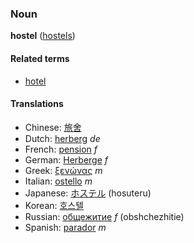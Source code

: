 ===Noun===
'''hostel''' ([[hostels]])

====Related terms====
*[[hotel]]

====Translations====
*Chinese: [[旅舍]]
*Dutch: [[herberg]] ''de''
*French: [[pension]] ''f''
*German: [[Herberge]] ''f''
*Greek: [[ξενώνας]] ''m''
*Italian: [[ostello]] ''m''
*Japanese: [[ホステル]] (hosuteru)
*Korean: [[호스텔]]
*Russian: [[общежитие]] ''f'' (obshchezhitie)
*Spanish: [[parador]] ''m''